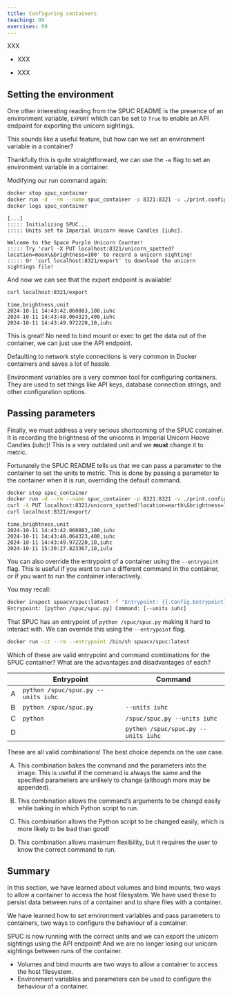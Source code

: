 ```yaml
---
title: Configuring containers
teaching: 99
exercises: 99
---
```


XXX

::::::::::::::::::::::::::::::::::::::: objectives
- XXX
::::::::::::::::::::::::::::::::::::::::::::::::::

:::::::::::::::::::::::::::::::::::::::: questions
- XXX
::::::::::::::::::::::::::::::::::::::::::::::::::

## Setting the environment

One other interesting reading from the SPUC README is the presence of an environment variable, `EXPORT` which can be set to `True` to enable an API endpoint for exporting the unicorn sightings.

This sounds like a useful feature, but how can we set an environment variable in a container?

Thankfully this is quite straightforward, we can use the `-e` flag to set an environment variable in a container.

Modifying our run command again:

```bash
docker stop spuc_container
docker run -d --rm --name spuc_container -p 8321:8321 -v ./print.config:/spuc/config/print.config -v spuc-volume:/spuc/output -e EXPORT=true spuacv/spuc:latest
docker logs spuc_container
```
```output
[...]
::::: Initializing SPUC...
::::: Units set to Imperial Unicorn Hoove Candles [iuhc].

Welcome to the Space Purple Unicorn Counter!
::::: Try 'curl -X PUT localhost:8321/unicorn_spotted?location=moon\&brightness=100' to record a unicorn sighting!
::::: Or 'curl localhost:8321/export' to download the unicorn sightings file!
```

And now we can see that the export endpoint is available!

```bash
curl localhost:8321/export
```
```output
time,brightness,unit
2024-10-11 14:43:42.060883,100,iuhc
2024-10-11 14:43:48.064323,400,iuhc
2024-10-11 14:43:49.972220,10,iuhc
```

This is great! No need to bind mount or exec to get the data out of the container, we can just use the API endpoint.

Defaulting to network style connections is very common in Docker containers and saves a lot of hassle.

Environment variables are a very common tool for configuring containers. They are used to set things like API keys, database connection strings, and other configuration options.

## Passing parameters

Finally, we must address a very serious shortcoming of the SPUC container. It is recording the brightness of the unicorns in Imperial Unicorn Hoove Candles (iuhc)! This is a very outdated unit and we **must** change it to metric.

Fortunately the SPUC README tells us that we can pass a parameter to the container to set the units to metric. This is done by passing a parameter to the container when it is run, overriding the default command.

```bash
docker stop spuc_container
docker run -d --rm --name spuc_container -p 8321:8321 -v ./print.config:/spuc/config/print.config -v spuc-volume:/spuc/output -e EXPORT=true spuacv/spuc:latest --units iulu
curl -X PUT localhost:8321/unicorn_spotted?location=earth\&brightness=10
curl localhost:8321/export/
```
```output
time,brightness,unit
2024-10-11 14:43:42.060883,100,iuhc
2024-10-11 14:43:48.064323,400,iuhc
2024-10-11 14:43:49.972220,10,iuhc
2024-10-11 15:30:27.823367,10,iulu
```

::::::::::::::::::::::::::::: callout
You can also override the entrypoint of a container using the `--entrypoint` flag. This is useful if you want to run a different command in the container, or if you want to run the container interactively.

You may recall:

```bash
docker inspect spuacv/spuc:latest -f "Entrypoint: {{.Config.Entrypoint}} Command: {{.Config.Cmd}}"
Entrypoint: [python /spuc/spuc.py] Command: [--units iuhc]
```

That SPUC has an entrypoint of `python /spuc/spuc.py` making it hard to interact with. We can override this using the `--entrypoint` flag.

```bash
docker run -it --rm --entrypoint /bin/sh spuacv/spuc:latest
```

::::::::::::::::::::::::::::::::::::::: challenge
Which of these are valid entrypoint and command combinations for the SPUC container? What are the advantages and disadvantages of each?

| | Entrypoint | Command |
|-|------------|---------|
|A| `python /spuc/spuc.py --units iuhc` | |
|B| `python /spuc/spuc.py` | `--units iuhc` |
|C| `python` | `/spuc/spuc.py --units iuhc` |
|D| | `python /spuc/spuc.py --units iuhc` |

::::::::::::::::::::::::::::::::::::::::::::::::::
::::::::::::::::::::::::::::::::::::::: solution
These are all valid combinations! The best choice depends on the use case.

A) This combination bakes the command and the parameters into the image. This is useful if the command is always the same and the specified parameters are unlikely to change (although more may be appended).

B) This combination allows the command's arguments to be changd easily while baking in which Python script to run.

C) This combination allows the Python script to be changed easily, which is more likely to be bad than good!

D) This combination allows maximum flexibility, but it requires the user to know the correct command to run.
::::::::::::::::::::::::::::::::::::::::::::::::::

:::::::::::::::::::::::::::::::::::::

## Summary

In this section, we have learned about volumes and bind mounts, two ways to allow a container to access the host filesystem. We have used these to persist data between runs of a container and to share files with a container.

We have learned how to set environment variables and pass parameters to containers, two ways to configure the behaviour of a container.

SPUC is now running with the correct units and we can export the unicorn sightings using the API endpoint! And we are no longer losing our unicorn sightings between runs of the container.

::::::::::::::::::::::::::::::::::::::: keypoints
- Volumes and bind mounts are two ways to allow a container to access the host filesystem.
- Environment variables and parameters can be used to configure the behaviour of a container.
::::::::::::::::::::::::::::::::::::::::::::::::::